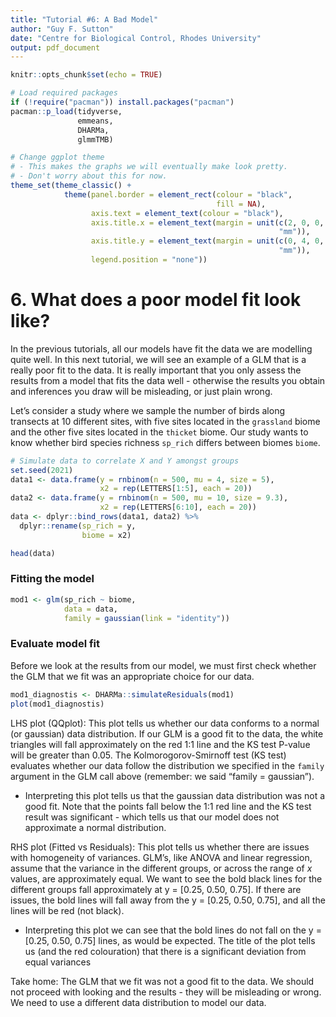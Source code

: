 ```yaml
---
title: "Tutorial #6: A Bad Model"
author: "Guy F. Sutton"
date: "Centre for Biological Control, Rhodes University"
output: pdf_document
---
```

  
```r
knitr::opts_chunk$set(echo = TRUE)

# Load required packages
if (!require("pacman")) install.packages("pacman")
pacman::p_load(tidyverse, 
               emmeans, 
               DHARMa,
               glmmTMB) 

# Change ggplot theme
# - This makes the graphs we will eventually make look pretty. 
# - Don't worry about this for now. 
theme_set(theme_classic() +
            theme(panel.border = element_rect(colour = "black", 
                                              fill = NA),
                  axis.text = element_text(colour = "black"),
                  axis.title.x = element_text(margin = unit(c(2, 0, 0, 0), 
                                                            "mm")),
                  axis.title.y = element_text(margin = unit(c(0, 4, 0, 0), 
                                                            "mm")),
                  legend.position = "none"))
```

# 6. What does a poor model fit look like? 

In the previous tutorials, all our models have fit the data we are modelling quite well. In this next tutorial, we will see an example of a GLM that is a really poor fit to the data. It is really important that you only assess the results from a model that fits the data well - otherwise the results you obtain and inferences you draw will be misleading, or just plain wrong. 

Let's consider a study where we sample the number of birds along transects at 10 different sites, with five sites located in the `grassland` biome and the other five sites located in the `thicket` biome. Our study wants to know whether bird species richness `sp_rich` differs between biomes `biome`.  

```r
# Simulate data to correlate X and Y amongst groups 
set.seed(2021)             
data1 <- data.frame(y = rnbinom(n = 500, mu = 4, size = 5),
                    x2 = rep(LETTERS[1:5], each = 20))
data2 <- data.frame(y = rnbinom(n = 500, mu = 10, size = 9.3),
                    x2 = rep(LETTERS[6:10], each = 20))
data <- dplyr::bind_rows(data1, data2) %>%
  dplyr::rename(sp_rich = y,
                biome = x2)
```

```r
head(data)
```

### Fitting the model

```r
mod1 <- glm(sp_rich ~ biome, 
            data = data,
            family = gaussian(link = "identity"))
``` 

### Evaluate model fit

Before we look at the results from our model, we must first check whether the GLM that we fit was an appropriate choice for our data. 

```r
mod1_diagnostis <- DHARMa::simulateResiduals(mod1)
plot(mod1_diagnostis)
``` 

LHS plot (QQplot): This plot tells us whether our data conforms to a normal (or gaussian) data distribution. If our GLM is a good fit to the data, the white triangles will fall approximately on the red 1:1 line and the KS test P-value will be greater than 0.05. The Kolmorogorov-Smirnoff test (KS test) evaluates whether our data follow the distribution we specified in the `family` argument in the GLM call above (remember: we said "family = gaussian"). 

- Interpreting this plot tells us that the gaussian data distribution was not a good fit. Note that the points fall below the 1:1 red line and the KS test result was significant - which tells us that our model does not approximate a normal distribution. 

RHS plot (Fitted vs Residuals): This plot tells us whether there are issues with homogeneity of variances. GLM's, like ANOVA and linear regression, assume that the variance in the different groups, or across the range of *x* values, are approximately equal. We want to see the bold black lines for the different groups fall approximately at y = [0.25, 0.50, 0.75]. If there are issues, the bold lines will fall away from the y = [0.25, 0.50, 0.75], and all the lines will be red (not black). 

- Interpreting this plot we can see that the bold lines do not fall on the y = [0.25, 0.50, 0.75] lines, as would be expected. The title of the plot tells us (and the red colouration) that there is a significant deviation from equal variances

Take home: The GLM that we fit was not a good fit to the data. We should not proceed with looking and the results - they will be misleading or wrong. We need to use a different data distribution to model our data. 